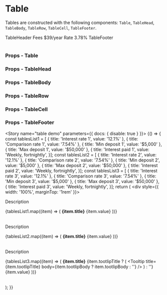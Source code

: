 
<Meta title="Components/Table" component={Table} />

# Table

Tables are constructed with the following components: `Table`, `TableHead`, `TableBody`, `TableRow`, `TableCell`, `TableFooter`.

<Preview>
  <Story name="table">
    <FluidContainer>
      <Row>
        <Column>
          <div>
            <Table ariaLabel="simple table" size="small" ariaDescribedby="IDREF" className="table-className">
              <TableHead>
                <TableRow>
                  <TableCell colspan={2}>TableHeader</TableCell>
                </TableRow>
              </TableHead>
              <TableBody>
                <TableRow>
                  <TableCell align="left" component="th">Fees</TableCell>
                  <TableCell align="left">$39/year</TableCell>
                </TableRow>
                <TableRow>
                  <TableCell align="left" component="th">Rate</TableCell>
                  <TableCell align="left">3.78%</TableCell>
                </TableRow>
              </TableBody>
              <TableFooter>
                <TableRow>
                 <TableCell colspan={2}>TableFooter</TableCell>
                </TableRow>
              </TableFooter>
            </Table>
          </div>
       </Column>
      </Row>
    </FluidContainer>
  </Story>
</Preview>

### Props - Table

<Props of={Table} />

### Props - TableHead

<Props of={TableHead} />

### Props - TableBody

<Props of={TableBody} />

### Props - TableRow

<Props of={TableRow} />

### Props - TableCell

<Props of={TableCell} />

### Props - TableFooter

<Props of={TableFooter} />

<Story name="table demo" parameters={{ docs: { disable: true } }}>
  {() => {
    const tablesList1 = [
      { title: 'Interest rate 1', value: '12.1%' },
      { title: 'Comparison rate 1', value: '7.54%' },
      { title: 'Min deposit 1', value: '$5,000' },
      { title: 'Max deposit 1', value: '$50,000' },
      {
        title: 'Interest paid 1',
        value: 'Weekly, fortnightly',
      }];
    const tablesList2 = [
      { title: 'Interest rate 2', value: '12.1%' },
      { title: 'Comparison rate 2', value: '7.54%' },
      { title: 'Min deposit 2', value: '$5,000' },
      { title: 'Max deposit 2', value: '$50,000' },
      {
        title: 'Interest paid 2',
        value: 'Weekly, fortnightly',
      }];
    const tablesList3 = [
      { title: 'Interest rate 3', value: '12.1%' },
      { title: 'Comparison rate 3', value: '7.54%' },
      { title: 'Min deposit 3', value: '$5,000' },
      { title: 'Max deposit 3', value: '$50,000' },
      {
        title: 'Interest paid 3',
        value: 'Weekly, fortnightly',
      }];
    return (
      <div style={{ width: '100%', marginTop: '1rem' }}>
        <Container>
          <Row className="row-view">
            <Column cols="4" sm="12" md="4">
              <Container>
                <Row className="row-view">
                  <Column cols="11">
                    <p className="manor-subtitle2 mb-20">Description</p>
                    <Table ariaLabel="simple table" size="small" ariaDescribedby="IDREF" className="table-className">
                      <TableBody>
                        {tablesList1.map((item) => (
                          <TableRow key={item.title}>
                            <TableCell align="left" component="th" padding="none">
                              <strong>{item.title}</strong>
                            </TableCell>
                            <TableCell align="left">{item.value}</TableCell>
                          </TableRow>
                        ))}
                      </TableBody>
                    </Table>
                    <Separator />
                  </Column>
                  <Column cols="1" className="items-baseline"><Separator type="vertical" /></Column>
                </Row>
              </Container>
            </Column>
            <Column cols="4" sm="12" md="4">
              <Container>
                <Row className="row-view">
                  <Column cols="11">
                    <p className="manor-subtitle2 mb-20">Description</p>
                    <Table ariaLabel="simple table" size="small" ariaDescribedby="IDREF" className="table-className">
                      <TableBody>
                        {tablesList2.map((item) => (
                          <TableRow key={item.title}>
                            <TableCell align="left" component="th" padding="none">
                              <strong>{item.title}</strong>
                            </TableCell>
                            <TableCell align="left">{item.value}</TableCell>
                          </TableRow>
                        ))}
                      </TableBody>
                    </Table>
                    <Separator />
                  </Column>
                  <Column cols="1" className="items-baseline"><Separator type="vertical" /></Column>
                </Row>
              </Container>
            </Column>
            <Column cols="4" sm="12" md="4">
              <Container>
                <Row className="row-view">
                  <Column cols="11">
                    <p className="manor-subtitle2 mb-20">Description</p>
                    <Table ariaLabel="simple table" size="small" ariaDescribedby="IDREF" className="table-className">
                      <TableBody>
                        {tablesList3.map((item) => (
                          <TableRow key={item.title} hover>
                            <TableCell align="left" component="th" padding="none">
                              <strong>{item.title}</strong>
                              {item.tootlipTitle
                                ? (
                                  <Tooltip title={item.tootlipTitle} body={item.tootlipBody ? item.tootlipBody : ''} />
                                )
                                : ''}
                            </TableCell>
                            <TableCell align="left">{item.value}</TableCell>
                          </TableRow>
                        ))}
                      </TableBody>
                    </Table>
                    <Separator />
                  </Column>
                </Row>
              </Container>
            </Column>
          </Row>
        </Container>
      </div>
    );
  }}
</Story>
